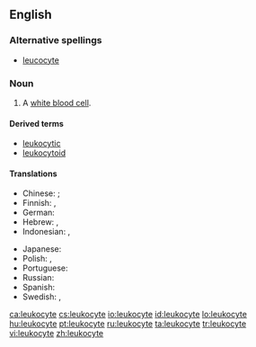 ==English==

===Alternative spellings===
* [[leucocyte]]

===Noun===
{{en-noun}}

# {{context|cytology|immunology}} A [[white blood cell]].

====Derived terms====
*[[leukocytic]]
*[[leukocytoid]]

====Translations====
{{trans-top|a white blood cell}}
* Chinese:  {{t-|cmn|白血球|tr=bái xuè qiú|sc=Hani|xs=Mandarin}}; {{t|cmn|白细胞|tr=bái xì bāo|sc=Hani|xs=Mandarin}}
* Finnish: {{t+|fi|valkosolu}}, {{t+|fi|leukosyytti}}
* German: {{t+|de|Leukozyt|m}}
* Hebrew: {{t-|he|תא דם לבן|sc=Hebr}}, {{t-|he|לויקוציט|sc=Hebr}}
* Indonesian: {{t|id|leukosit|xs=Indonesian}}, {{t|id|sel darah putih|xs=Indonesian}}
{{trans-mid}}
* Japanese: {{t-|ja|白血球|tr=[[はっけっきゅう]], hakkekkyū|sc=Jpan}}
* Polish: {{t-|pl|leukocyt|m}}, {{t|pl|krwinka biała|f}}
* Portuguese: {{t+|pt|leucócito|m}}
* Russian: {{t|ru|лейкоцит|sc=Cyrl}}
* Spanish: {{t+|es|leucocito|m}}
* Swedish: {{t+|sv|leukocyt}}, {{t|sv|vit blodkropp}}
{{trans-bottom}}

[[ca:leukocyte]]
[[cs:leukocyte]]
[[io:leukocyte]]
[[id:leukocyte]]
[[lo:leukocyte]]
[[hu:leukocyte]]
[[pt:leukocyte]]
[[ru:leukocyte]]
[[ta:leukocyte]]
[[tr:leukocyte]]
[[vi:leukocyte]]
[[zh:leukocyte]]